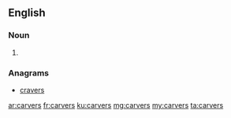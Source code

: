 ==English==

===Noun===
{{head|en|noun plural form}}

# {{plural of|carver|lang=en}}

===Anagrams===
* [[cravers#English|cravers]]

[[ar:carvers]]
[[fr:carvers]]
[[ku:carvers]]
[[mg:carvers]]
[[my:carvers]]
[[ta:carvers]]